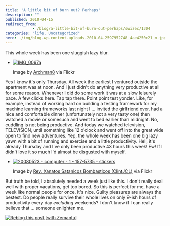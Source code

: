 ```yaml
---
title: 'A little bit of burn out? Perhaps'
description: ""
published: 2010-04-15
redirect_from: 
            - /blog/a-little-bit-of-burn-out-perhaps/swizec/1304
categories: "life, Uncategorized"
hero: ./img/blog-wp-content-uploads-2010-04-2597952748_4ae4250c21_m.jpg
---
```

This whole week has been one sluggish lazy blur.

- [![IMG_0067a](./img/blog-wp-content-uploads-2010-04-2597952748_4ae4250c21_m.jpg "IMG_0067a")](http://www.flickr.com/photos/27674701@N00/2597952748)

  Image by [Archman8](http://www.flickr.com/photos/27674701@N00/2597952748) via Flickr

Yes I know it&#x27;s only Thursday. All week the earliest I ventured outside the apartment was at noon. And I just didn&#x27;t do anything very productive at all for some reason. Whenever I did do some work it was at a slow leisurely pace. A few clicks here. Tap tap there. Point point test yonder. Like, for example, instead of working hard on building a testing framework for my machine learning frameworks last night I ... invited the girlfriend over, had a nice and comfortable dinner (unfortunately not a very tasty one) then watched a movie or somesuch and went to bed earlier than midnight. No, cuddling is not being productive. And today we watched television, TELEVISION, until something like 12 o&#x27;clock and went off into the great wide open to find new adventures. Yep, the whole week has been one big lazy yawn with a bit of running and exercise and a little productivity. Hell, it&#x27;s already Thursday and I&#x27;ve only been productive 43 hours this week! Ew! If I didn&#x27;t love it so much I&#x27;d almost be disgusted with myself.

- [![20080523 - computer - 1 - 157-5735 - stickers](./img/blog-wp-content-uploads-2010-04-2715700690_c7f92c51d2_m.jpg "20080523 - computer - 1 - 157-5735 - stickers")](http://www.flickr.com/photos/31355686@N00/2715700690)

  Image by [Rev. Xanatos Satanicos Bombasticos (ClintJCL)](http://www.flickr.com/photos/31355686@N00/2715700690) via Flickr

But truth be told, I absolutely needed a week just like this. I don&#x27;t really deal well with proper vacations, get too bored. So this is perfect for me, have a week like normal people for once. It&#x27;s nice. Guilty pleasures are always the bestest. Do people really survive their whole lives on only 9-ish hours of productivity every day _excluding_ weekends? I don&#x27;t know if I can really believe that ... someone enlighten me.

[![Reblog this post \[with Zemanta\]](http://img.zemanta.com/reblog_e.png?x-id=e75fbbbc-72f4-4135-9719-2426e4b36267)](http://reblog.zemanta.com/zemified/e75fbbbc-72f4-4135-9719-2426e4b36267/ "Reblog this post \[with Zemanta]")